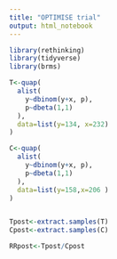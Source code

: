 ```yaml
---
title: "OPTIMISE trial"
output: html_notebook
---
```


 

```r
library(rethinking)
library(tidyverse)
library(brms)

T<-quap(
  alist(
    y~dbinom(y+x, p), 
    p~dbeta(1,1)
  ),
  data=list(y=134, x=232)
)

C<-quap(
  alist(
    y~dbinom(y+x, p), 
    p~dbeta(1,1)
  ),
  data=list(y=158,x=206 )
)


Tpost<-extract.samples(T)
Cpost<-extract.samples(C)

RRpost<-Tpost/Cpost
```





